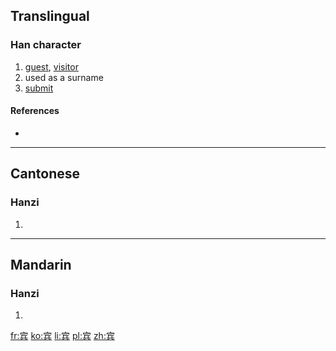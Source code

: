 {{also|賓}}
==Translingual==

===Han character===
{{Han char|rn=40|rad=宀|as=07|sn=10|four=|canj=十人一金 (JOMC)}}

# [[guest]], [[visitor]]
# used as a surname
# [[submit]]

====References====
* {{Han ref|kx=0287.101|hdz=20933.070|uh=5BBE|ud=23486}}

----

==Cantonese==

===Hanzi===
{{yue-hanzi|jyut=|y=ban1|tra=賓}}

# {{defn|Cantonese|sort=宀07}}

----

==Mandarin==

===Hanzi===
{{cmn-hanzi|tra=賓|pin=[[bīn]] ([[bin1]])|wg=pin<sup>1</sup>}}

# {{defn|Mandarin|sort=宀07}}

[[fr:宾]]
[[ko:宾]]
[[li:宾]]
[[pl:宾]]
[[zh:宾]]